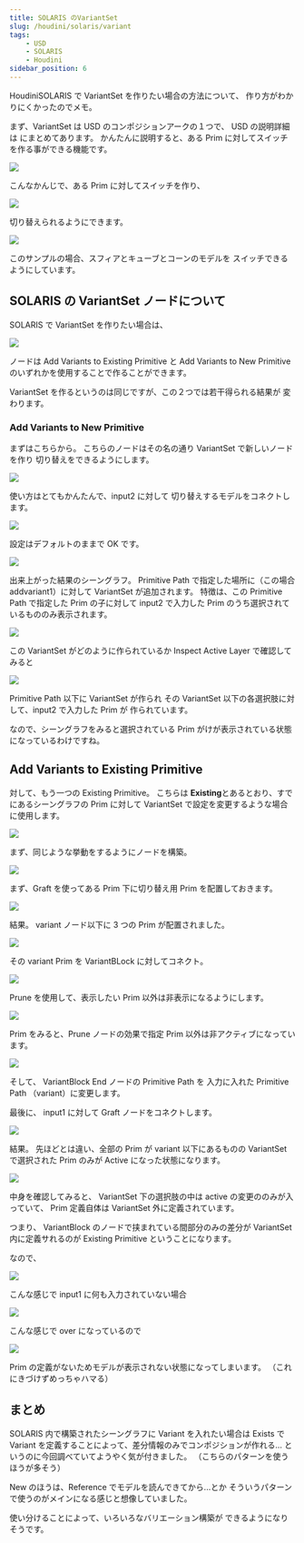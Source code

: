```yaml
---
title: SOLARIS のVariantSet
slug: /houdini/solaris/variant
tags:
    - USD
    - SOLARIS
    - Houdini
sidebar_position: 6
---
```


HoudiniSOLARIS で VariantSet を作りたい場合の方法について、
作り方がわかりにくかったのでメモ。

まず、VariantSet は USD のコンポジションアークの１つで、
USD の説明詳細は <AutoLinkTitle url="/usd/variant" /> にまとめてあります。
かんたんに説明すると、ある Prim に対してスイッチを作る事ができる機能です。

![](https://gyazo.com/bb23a224f991cad38ad858df64f25869.png)

こんなかんじで、ある Prim に対してスイッチを作り、

![](https://gyazo.com/26784267376a283397f2db3862844b3f.png)

切り替えられるようにできます。

![](https://i.gyazo.com/751b299f50f6ed910a1e217ff5b70d43.gif)

このサンプルの場合、スフィアとキューブとコーンのモデルを
スイッチできるようにしています。

## SOLARIS の VariantSet ノードについて

SOLARIS で VariantSet を作りたい場合は、

![](https://gyazo.com/3b7be98df33dd78273bae3bc92fa30e1.png)

ノードは Add Variants to Existing Primitive と Add Variants to New Primitive
のいずれかを使用することで作ることができます。

VariantSet を作るというのは同じですが、この２つでは若干得られる結果が
変わります。

### Add Variants to New Primitive

まずはこちらから。
こちらのノードはその名の通り VariantSet で新しいノードを作り
切り替えをできるようにします。

![](https://gyazo.com/60eec0c7b4ec69a83977802e848c406b.png)

使い方はとてもかんたんで、input2 に対して
切り替えするモデルをコネクトします。

![](https://gyazo.com/a8a56691990a618966a0cd70f1f222f5.png)

設定はデフォルトのままで OK です。

![](https://gyazo.com/777fc35410d45c093a539158d6c4751d.png)

出来上がった結果のシーングラフ。
Primitive Path で指定した場所に（この場合 addvariant1）に対して
VariantSet が追加されます。
特徴は、この Primitive Path で指定した Prim の子に対して
input2 で入力した Prim のうち選択されているもののみ表示されます。

![](https://gyazo.com/53e8916a6c123f44d5cfe241ee0fbbb2.png)

この VariantSet がどのように作られているか Inspect Active Layer で確認してみると

![](https://gyazo.com/05fd6550411584192ded23c7b31ea5b9.png)

Primitive Path 以下に VariantSet が作られ
その VariantSet 以下の各選択肢に対して、input2 で入力した Prim が
作られています。

なので、シーングラフをみると選択されている Prim がけが表示されている状態
になっているわけですね。

## Add Variants to Existing Primitive

対して、もう一つの Existing Primitive。
こちらは **Existing**とあるとおり、すでにあるシーングラフの Prim に対して
VariantSet で設定を変更するような場合に使用します。

![](https://gyazo.com/3f8712bb1342f8d9caaa600e951e9bf6.png)

まず、同じような挙動をするようにノードを構築。

![](https://gyazo.com/f8c14d85736dfa564e3d2286257f630c.png)

まず、Graft を使ってある Prim 下に切り替え用 Prim を配置しておきます。

![](https://gyazo.com/cf8a97378381f15c9c772cd3f97494dd.png)

結果。
variant ノード以下に 3 つの Prim が配置されました。

![](https://gyazo.com/0a7fab22efbbc5cbe476694848041d99.png)

その variant Prim を VariantBLock に対してコネクト。

![](https://gyazo.com/dec82c4bac1eeab14f42722fcdd67ac2.png)

Prune を使用して、表示したい Prim 以外は非表示になるようにします。

![](https://gyazo.com/65fcd5ba01e8a7938278b551cdd04298.png)

Prim をみると、Prune ノードの効果で指定 Prim 以外は非アクティブになっています。

![](https://gyazo.com/b90315e4bb020644f4d1a23bc9569db0.png)

そして、 VariantBlock End ノードの Primitive Path を
入力に入れた Primitive Path （variant）に変更します。

最後に、 input1 に対して Graft ノードをコネクトします。

![](https://gyazo.com/97e40f697a2b3c86832e44219be01819.png)

結果。
先ほどとは違い、全部の Prim が variant 以下にあるものの
VariantSet で選択された Prim のみが Active になった状態になります。

![](https://gyazo.com/791591ce7dd1710b6357ea9d95b102d8.png)

中身を確認してみると、
VariantSet 下の選択肢の中は active の変更ののみが入っていて、
Prim 定義自体は VariantSet 外に定義されています。

つまり、 VariantBlock のノードで挟まれている間部分のみの差分が
VariantSet 内に定義サれるのが Existing Primitive ということになります。

なので、

![](https://gyazo.com/e11e073c2c7772f87b1cd0711f89b712.png)

こんな感じで input1 に何も入力されていない場合

![](https://gyazo.com/6156a4d7b32af5b13cf8af77118c6f51.png)

こんな感じで over になっているので

![](https://gyazo.com/ecebf14b25fc0e20a4a0937a4962d476.png)

Prim の定義がないためモデルが表示されない状態になってしまいます。
（これにきづけずめっちゃハマる）

## まとめ

SOLARIS 内で構築されたシーングラフに Variant を入れたい場合は Exists で
Variant を定義することによって、差分情報のみでコンポジションが作れる...
というのに今回調べていてようやく気が付きました。
（こちらのパターンを使うほうが多そう）

New のほうは、Reference でモデルを読んできてから...とか
そういうパターンで使うのがメインになる感じと想像していました。

使い分けることによって、いろいろなバリエーション構築が
できるようになりそうです。
